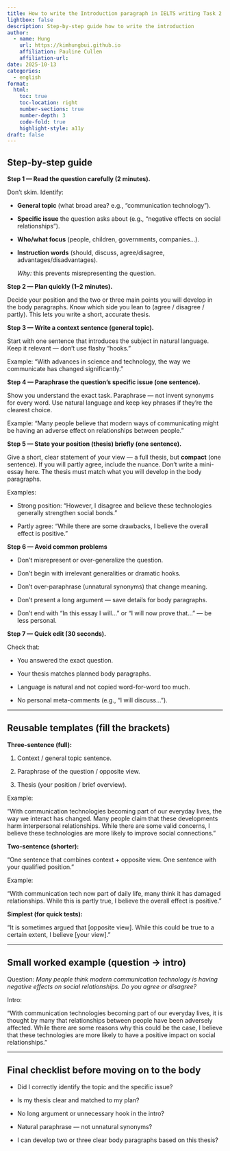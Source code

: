 ```yaml
---
title: How to write the Introduction paragraph in IELTS writing Task 2
lightbox: false
description: Step-by-step guide how to write the introduction
author:
  - name: Hung
    url: https://kimhungbui.github.io
    affiliation: Pauline Cullen
    affiliation-url:
date: 2025-10-13
categories:
  - english
format:
  html:
    toc: true
    toc-location: right
    number-sections: true
    number-depth: 3
    code-fold: true
    highlight-style: a11y
draft: false
---
```

## **Step-by-step guide**

  

**Step 1 — Read the question carefully (2 minutes).**

Don’t skim. Identify:

- **General topic** (what broad area? e.g., “communication technology”).
    
- **Specific issue** the question asks about (e.g., “negative effects on social relationships”).
    
- **Who/what focus** (people, children, governments, companies…).
    
- **Instruction words** (should, discuss, agree/disagree, advantages/disadvantages).
    
    _Why:_ this prevents misrepresenting the question.
    

  

**Step 2 — Plan quickly (1–2 minutes).**

Decide your position and the two or three main points you will develop in the body paragraphs. Know which side you lean to (agree / disagree / partly). This lets you write a short, accurate thesis.

  

**Step 3 — Write a context sentence (general topic).**

Start with one sentence that introduces the subject in natural language. Keep it relevant — don’t use flashy “hooks.”

Example: “With advances in science and technology, the way we communicate has changed significantly.”

  

**Step 4 — Paraphrase the question’s specific issue (one sentence).**

Show you understand the exact task. Paraphrase — not invent synonyms for every word. Use natural language and keep key phrases if they’re the clearest choice.

Example: “Many people believe that modern ways of communicating might be having an adverse effect on relationships between people.”

  

**Step 5 — State your position (thesis) briefly (one sentence).**

Give a short, clear statement of your view — a full thesis, but **compact** (one sentence). If you will partly agree, include the nuance. Don’t write a mini-essay here. The thesis must match what you will develop in the body paragraphs.

Examples:

- Strong position: “However, I disagree and believe these technologies generally strengthen social bonds.”
    
- Partly agree: “While there are some drawbacks, I believe the overall effect is positive.”
    

  

**Step 6 — Avoid common problems**

- Don’t misrepresent or over-generalize the question.
    
- Don’t begin with irrelevant generalities or dramatic hooks.
    
- Don’t over-paraphrase (unnatural synonyms) that change meaning.
    
- Don’t present a long argument — save details for body paragraphs.
    
- Don’t end with “In this essay I will…” or “I will now prove that…” — be less personal.
    

  

**Step 7 — Quick edit (30 seconds).**

Check that:

- You answered the exact question.
    
- Your thesis matches planned body paragraphs.
    
- Language is natural and not copied word-for-word too much.
    
- No personal meta-comments (e.g., “I will discuss…”).
    

---

## **Reusable templates (fill the brackets)**

  

**Three-sentence (full):**

1. Context / general topic sentence.
    
2. Paraphrase of the question / opposite view.
    
3. Thesis (your position / brief overview).
    

  

Example:

“With communication technologies becoming part of our everyday lives, the way we interact has changed. Many people claim that these developments harm interpersonal relationships. While there are some valid concerns, I believe these technologies are more likely to improve social connections.”

  

**Two-sentence (shorter):**

“One sentence that combines context + opposite view. One sentence with your qualified position.”

Example:

“With communication tech now part of daily life, many think it has damaged relationships. While this is partly true, I believe the overall effect is positive.”

  

**Simplest (for quick tests):**

“It is sometimes argued that [opposite view]. While this could be true to a certain extent, I believe [your view].”

---

## **Small worked example (question → intro)**

  

Question: _Many people think modern communication technology is having negative effects on social relationships. Do you agree or disagree?_

  

Intro:

“With communication technologies becoming part of our everyday lives, it is thought by many that relationships between people have been adversely affected. While there are some reasons why this could be the case, I believe that these technologies are more likely to have a positive impact on social relationships.”

---

## **Final checklist before moving on to the body**

- Did I correctly identify the topic and the specific issue?
    
- Is my thesis clear and matched to my plan?
    
- No long argument or unnecessary hook in the intro?
    
- Natural paraphrase — not unnatural synonyms?
    
- I can develop two or three clear body paragraphs based on this thesis?
